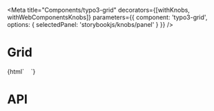 
<Meta
    title="Components/typo3-grid"
    decorators={[withKnobs, withWebComponentsKnobs]}
    parameters={{ component: 'typo3-grid', options: { selectedPanel: 'storybookjs/knobs/panel' } }}
/>

# Grid

<Preview withToolbar>
    <Story name="Basic grid" height="220px">
    {html`
        <typo3-grid>
            <typo3-card style="display:inline-block" title="Card without icon" subtitle="Dec 6, 2017"></typo3-card>
            <typo3-card style="display:inline-block" title="Microsoft Excel" subtitle="Dec 6, 2017">
                <svg slot="image" xmlns="http://www.w3.org/2000/svg" viewBox="0 0 96 96" fill="#FFF" stroke-miterlimit="10" stroke-width="2">
                    <path stroke="#979593" d="M67.1716,7H27c-1.1046,0-2,0.8954-2,2v78 c0,1.1046,0.8954,2,2,2h58c1.1046,0,2-0.8954,2-2V26.8284c0-0.5304-0.2107-1.0391-0.5858-1.4142L68.5858,7.5858 C68.2107,7.2107,67.702,7,67.1716,7z"/>
                    <path fill="none" stroke="#979593" d="M67,7v18c0,1.1046,0.8954,2,2,2h18"/>
                    <path fill="#C8C6C4" d="M51 61H41v-2h10c.5523 0 1 .4477 1 1l0 0C52 60.5523 51.5523 61 51 61zM51 55H41v-2h10c.5523 0 1 .4477 1 1l0 0C52 54.5523 51.5523 55 51 55zM51 49H41v-2h10c.5523 0 1 .4477 1 1l0 0C52 48.5523 51.5523 49 51 49zM51 43H41v-2h10c.5523 0 1 .4477 1 1l0 0C52 42.5523 51.5523 43 51 43zM51 67H41v-2h10c.5523 0 1 .4477 1 1l0 0C52 66.5523 51.5523 67 51 67zM79 61H69c-.5523 0-1-.4477-1-1l0 0c0-.5523.4477-1 1-1h10c.5523 0 1 .4477 1 1l0 0C80 60.5523 79.5523 61 79 61zM79 67H69c-.5523 0-1-.4477-1-1l0 0c0-.5523.4477-1 1-1h10c.5523 0 1 .4477 1 1l0 0C80 66.5523 79.5523 67 79 67zM79 55H69c-.5523 0-1-.4477-1-1l0 0c0-.5523.4477-1 1-1h10c.5523 0 1 .4477 1 1l0 0C80 54.5523 79.5523 55 79 55zM79 49H69c-.5523 0-1-.4477-1-1l0 0c0-.5523.4477-1 1-1h10c.5523 0 1 .4477 1 1l0 0C80 48.5523 79.5523 49 79 49zM79 43H69c-.5523 0-1-.4477-1-1l0 0c0-.5523.4477-1 1-1h10c.5523 0 1 .4477 1 1l0 0C80 42.5523 79.5523 43 79 43zM65 61H55c-.5523 0-1-.4477-1-1l0 0c0-.5523.4477-1 1-1h10c.5523 0 1 .4477 1 1l0 0C66 60.5523 65.5523 61 65 61zM65 67H55c-.5523 0-1-.4477-1-1l0 0c0-.5523.4477-1 1-1h10c.5523 0 1 .4477 1 1l0 0C66 66.5523 65.5523 67 65 67zM65 55H55c-.5523 0-1-.4477-1-1l0 0c0-.5523.4477-1 1-1h10c.5523 0 1 .4477 1 1l0 0C66 54.5523 65.5523 55 65 55zM65 49H55c-.5523 0-1-.4477-1-1l0 0c0-.5523.4477-1 1-1h10c.5523 0 1 .4477 1 1l0 0C66 48.5523 65.5523 49 65 49zM65 43H55c-.5523 0-1-.4477-1-1l0 0c0-.5523.4477-1 1-1h10c.5523 0 1 .4477 1 1l0 0C66 42.5523 65.5523 43 65 43z"/>
                    <path fill="#107C41" d="M12,74h32c2.2091,0,4-1.7909,4-4V38c0-2.2091-1.7909-4-4-4H12c-2.2091,0-4,1.7909-4,4v32 C8,72.2091,9.7909,74,12,74z"/>
                    <path d="M16.9492,66l7.8848-12.0337L17.6123,42h5.8115l3.9424,7.6486c0.3623,0.7252,0.6113,1.2668,0.7471,1.6236 h0.0508c0.2617-0.58,0.5332-1.1436,0.8164-1.69L33.1943,42h5.335l-7.4082,11.9L38.7168,66H33.041l-4.5537-8.4017 c-0.1924-0.3116-0.374-0.6858-0.5439-1.1215H27.876c-0.0791,0.2684-0.2549,0.631-0.5264,1.0878L22.6592,66H16.9492z"/>
                </svg>
            </typo3-card>
            <typo3-card style="display:inline-block" title="Directory width Badge" subtitle="Dec 6, 2017">
                <svg slot="image" xmlns="http://www.w3.org/2000/svg" viewBox="0 0 22 22">
                 <defs>
                  <radialGradient id="radialGradient3766" cx="11" cy="19" r="11" gradientTransform="matrix(1,0,0,0.09090909,0,17.272727)" gradientUnits="userSpaceOnUse">
                   <stop style="stop-color:#000;stop-opacity:1"/>
                   <stop offset="1" style="stop-color:#000;stop-opacity:0"/>
                  </radialGradient>
                 </defs>
                 <g transform="translate(0,-1030.3622)">
                  <path d="M 22 19 A 11 1 0 1 1 0 19 11 1 0 1 1 22 19 z" transform="matrix(1.1818182,0,0,1,-2,1031.3622)" style="fill:url(#radialGradient3766);opacity:0.25;fill-opacity:1;stroke:none"/>
                  <path d="m 0 1033.36 0 14 22 0 0 -7 -1 -6 -8 0 -1 -2 -11 0 c -0.5 0 -1 0.5 -1 1 z" style="fill:#ef6c00;fill-opacity:1;stroke:none"/>
                  <path d="m 1 1032.36 c -0.5 0 -1 0.5 -1 1 l 0 1 c 0 -0.5 0.5 -1 1 -1 l 10 0 1 2 9 0 0 6 0 -1 0 -6 -8 0 -1 -2 z" style="fill:#000;opacity:0.03;fill-opacity:1;stroke:none"/>
                  <rect width="10" height="4" x="2" y="1035.36" style="fill:#fffdf0;fill-opacity:1;stroke:none"/>
                  <path d="m 22 1035.43 0 14.933 -22 0 0 -14 11 0 1 -2 9 0 c 0.5 0 1 0.533 1 1.067 z" style="fill:#ffa726;fill-opacity:1;stroke:none"/>
                  <path d="m 0 1049.36 0 1 22 0 0 -1 z" style="fill:#000;opacity:0.15;fill-opacity:1;stroke:none"/>
                  <path d="m 12 1034.36 -1 2 -11 0 0 1 12 0 1 -2 8 0 c 0.5 0 1 0.5 1 1 l 0 -1 c 0 -0.5 -0.5 -1 -1 -1 z" style="fill:#000;opacity:0.03;fill-opacity:1;stroke:none"/>
                 </g>
                </svg>
                <typo3-badge slot="badge" title="12"></typo3-badge>
            </typo3-card>
        </typo3-grid>
    `}
    </Story>
</Preview>

# API

<Props of="typo3-grid" />
